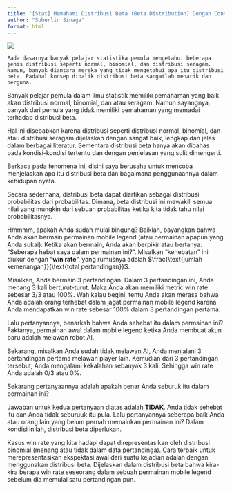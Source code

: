 ```yaml
---
title: "[Stat] Memahami Distribusi Beta (Beta Distribution) Dengan Contoh Nyata (Statistik Permainan Mobile Legend)"
author: "Suberlin Sinaga"
format: html
---
```


![](beta_distribution_raw.png)

    Pada dasarnya banyak pelajar statistika pemula mengetahui beberapa jenis distribusi seperti normal, binomial, dan distribusi seragam. Namun, banyak diantara mereka yang tidak mengetahui apa itu distribusi beta. Padahal konsep dibalik distribusi beta sangatlah menarik dan berguna.
    
Banyak pelajar pemula dalam ilmu statistik memiliki pemahaman yang baik akan distribusi normal, binomial, dan atau seragam. Namun sayangnya, banyak dari pemula yang tidak memiliki pemahaman yang memadai terhadap distribusi beta.

Hal ini disebabkan karena distribusi seperti distribusi normal, binomial, dan atau distribusi seragam dijelaskan dengan sangat baik, lengkap dan jelas dalam berbagai literatur. Sementara distribusi beta hanya akan dibahas pada kondisi-kondisi tertentu dan dengan penjelasan yang sulit dimengerti.

Berkaca pada fenomena ini, disini saya berusaha untuk mencoba menjelaskan apa itu distribusi beta dan bagaimana penggunaannya dalam kehidupan nyata.

Secara sederhana, distribusi beta dapat diartikan sebagai distribusi probabilitas dari probabilitas.  Dimana, beta distribusi ini mewakili semua nilai yang mungkin dari sebuah probabilitas ketika kita tidak tahu nilai probabilitasnya.

Hmmmm, apakah Anda sudah mulai bingung? Baiklah, bayangkan bahwa Anda akan bermain permainan mobile legend (atau permainan apapun yang Anda sukai). Ketika akan bermain, Anda akan berpikir atau bertanya: "Seberapa hebat saya dalam permainan ini?". Misalkan "kehebatan" ini diukur dengan "**win rate**", yang rumusnya adalah $\frac{\text{jumlah kemenangan}}{\text{total pertandingan}}$.

Misalkan, Anda bermain 3 pertandingan. Dalam 3 pertandingan ini, Anda menang 3 kali berturut-turut. Maka Anda akan memiliki metric win rate sebesar 3/3 atau 100%. Wah kalau begini, tentu Anda akan merasa bahwa Anda adalah orang terhebat dalam jagat permainan mobile legend karena Anda mendapatkan win rate sebesar 100% dalam 3 pertandingan pertama.

Lalu pertanyannya, benarkah bahwa Anda sehebat itu dalam permainan ini? Faktanya, permainan awal dalam mobile legend ketika Anda membuat akun baru adalah melawan robot AI.

Sekarang, misalkan Anda sudah tidak melawan AI, Anda menjalani 3 pertandingan pertama melawan player lain. Kemudian dari 3 pertandingan tersebut, Anda mengalami kekalahan sebanyak 3 kali. Sehingga win rate Anda adalah 0/3 atau 0%.

Sekarang pertanyaannya adalah apakah benar Anda seburuk itu dalam permainan ini?

Jawaban untuk kedua pertanyaan diatas adalah **TIDAK**. Anda tidak sehebat itu dan Anda tidak seburuuk itu pula. Lalu pertanyannya seberapa baik Anda atau orang lain yang belum pernah memainkan permainan ini? Dalam kondisi inilah, distribusi beta diperlukan.

Kasus win rate yang kita hadapi dapat direpresentasikan oleh distribusi binomial (menang atau tidak dalam data pertandinga). Cara terbaik untuk merepresentasikan ekspektasi awal dari suatu kejadian adalah dengan menggunakan distribusi beta. Dijelaskan dalam distribusi beta bahwa kira-kira berapa win rate seseorang dalam sebuah permainan mobile legend sebelum dia memulai satu pertandingan pun.